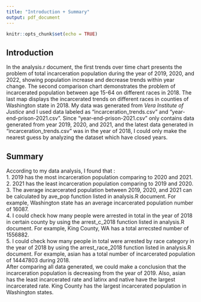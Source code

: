 ```yaml
---
title: "Introduction + Summary"
output: pdf_document
---
```


```r
knitr::opts_chunk$set(echo = TRUE)
```

## Introduction

In the analysis.r document, the first trends over time chart presents the problem of total incarceration population during the year of 2019, 2020, and 2022, showing population increase and decrease trends within year change. 
The second comparison chart demonstrates the problem of incarcerated population between age 15-64 on different races in 2018. The last map displays the incarcerated trends on different races in counties of Washington state in 2018. 
My data was generated from *Vera Institute of Justice* and I used data labeled as "incarceration_trends.csv" and "year-end-prison-2021.csv". 
Since "year-end-prison-2021.csv" only contains data generated from year 2019, 2020, and 2021, and the latest data generated in "incarceration_trends.csv" was in the year of 2018, I could only make the nearest guess by analyzing the dataset which have closed years.

## Summary
According to my data analysis, I found that :\
1. 2019 has the most incarceration population comparing to 2020 and 2021.\
2. 2021 has the least incarceration population comparing to 2019 and 2020.\
3. The average incarcerated population between 2019, 2020, and 2021 can be calculated by ave_pop function listed in analysis.R document. For example, Washington state has an average incarcerated population number of 16087.\
4. I could check how many people were arrested in total in the year of 2018 in certain county by using the arrest_c_2018 function listed in analysis.R document. For example, King County, WA has a total arrecsted number of 1556882.\
5. I could check how many people in total were arrested by race category in the year of 2018 by using the arrest_race_2018 function listed in analysis.R document. For example, asian has a total number of incarcerated population of 14447803 during 2018.\
After comparing all data generated, we could make a conclusion that the incarceration population is decreasing from the year of 2019. Also, asian has the least incarcerated rate and latinx and native have the largest incarcerated rate. King County has the largest incarcerated population in Washington states.

